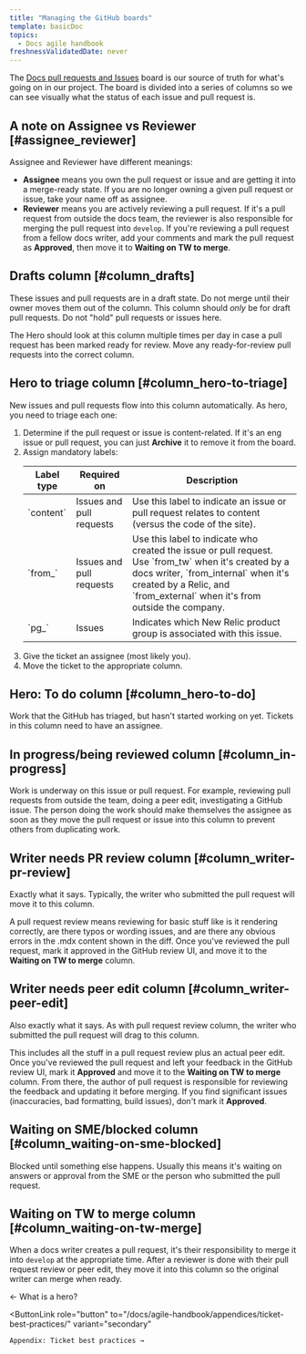 ```yaml
---
title: "Managing the GitHub boards"
template: basicDoc
topics:
  - Docs agile handbook
freshnessValidatedDate: never
---
```


The [Docs pull requests and Issues](https://github.com/newrelic/docs-website/projects/3) board is our source of truth for what's going on in our project. The board is divided into a series of columns so we can see visually what the status of each issue and pull request is.

## A note on Assignee vs Reviewer [#assignee_reviewer]

Assignee and Reviewer have different meanings:

* **Assignee** means you own the pull request or issue and are getting it into a merge-ready state. If you are no longer owning a given pull request or issue, take your name off as assignee.
* **Reviewer** means you are actively reviewing a pull request. If it's a pull request from outside the docs team, the reviewer is also responsible for merging the pull request into `develop`. If you're reviewing a pull request from a fellow docs writer, add your comments and mark the pull request as **Approved**, then move it to **Waiting on TW to merge**.

## Drafts column [#column_drafts]

These issues and pull requests are in a draft state. Do not merge until their owner moves them out of the column. This column should _only_ be for draft pull requests. Do not "hold" pull requests or issues here.

The Hero should look at this column multiple times per day in case a pull request has been marked ready for review. Move any ready-for-review pull requests into the correct column.

## Hero to triage column [#column_hero-to-triage]

New issues and pull requests flow into this column automatically. As hero, you need to triage each one:

1. Determine if the pull request or issue is content-related. If it's an eng issue or pull request, you can just **Archive** it to remove it from the board.
2. Assign mandatory labels:
   <table><thead><tr><th style={{ width: "135px" }}>Label type
   </th>
   <th style={{ width: "135px" }}>Required on
   </th>
   <th>Description
   </th>
   </tr>
   </thead>
   <tbody><tr><td>`content`
   </td>
   <td>Issues and pull requests
   </td>
   <td>Use this label to indicate an issue or pull request relates to content (versus the code of the site).
   </td>
   </tr>
   <tr><td>`from_`
   </td>
   <td>Issues and pull requests
   </td>
   <td>Use this label to indicate who created the issue or pull request. Use `from_tw` when it's created by a docs writer, `from_internal` when it's created by a Relic, and `from_external` when  it's from outside the company.
   </td>
   </tr>
   <tr><td>`pg_`
   </td>
   <td>Issues
   </td>
   <td>Indicates which New Relic product group is associated with this issue.
   </td></tr></tbody></table>
3. Give the ticket an assignee (most likely you).
4. Move the ticket to the appropriate column.

## Hero: To do column [#column_hero-to-do]

Work that the GitHub has triaged, but hasn't started working on yet. Tickets in this column need to have an assignee.

## In progress/being reviewed column [#column_in-progress]

Work is underway on this issue or pull request. For example, reviewing pull requests from outside the team, doing a peer edit, investigating a GitHub issue. The person doing the work should make themselves the assignee as soon as they move the pull request or issue into this column to prevent others from duplicating work.

## Writer needs PR review column [#column_writer-pr-review]

Exactly what it says. Typically, the writer who submitted the pull request will move it to this column.

A pull request review means reviewing for basic stuff like is it rendering correctly, are there typos or wording issues, and are there any obvious errors in the .mdx content shown in the diff. Once you've reviewed the pull request, mark it approved in the GitHub review UI, and move it to the **Waiting on TW to merge** column.

## Writer needs peer edit column [#column_writer-peer-edit]

Also exactly what it says. As with pull request review column, the writer who submitted the pull request will drag to this column.

This includes all the stuff in a pull request review plus an actual peer edit. Once you've reviewed the pull request and left your feedback in the GitHub review UI, mark it **Approved** and move it to the **Waiting on TW to merge** column. From there, the author of pull request is responsible for reviewing the feedback and updating it before merging. If you find significant issues (inaccuracies, bad formatting, build issues), don't mark it **Approved**.

## Waiting on SME/blocked column [#column_waiting-on-sme-blocked]

Blocked until something else happens. Usually this means it's waiting on answers or approval from the SME or the person who submitted the pull request.

## Waiting on TW to merge column [#column_waiting-on-tw-merge]

When a docs writer creates a pull request, it's their responsibility to merge it into `develop` at the appropriate time. After a reviewer is done with their pull request review or peer edit, they move it into this column so the original writer can merge when ready.

<ButtonGroup>
  <ButtonLink
    role="button"
    to="/docs/agile-handbook/heroing/what-is-a-hero/"
    variant="secondary"
  >
    ← What is a hero?
  </ButtonLink>

  <ButtonLink
    role="button"
    to="/docs/agile-handbook/appendices/ticket-best-practices/"
    variant="secondary"
  >
    Appendix: Ticket best practices →
  </ButtonLink>
</ButtonGroup>